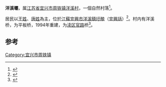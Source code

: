{{Coord|31.379178|119.947221|type:city_region:CN_source:GoogleMaps|display=title}}
'''洋溪壩'''，属[[江苏省|江苏省]][[宜兴市|宜兴市]][[周铁镇|周铁镇]][[洋溪村|洋溪村]]，一個自然村落<ref>{{Cite book|title=苕溪运河志 下|last=《苕溪运河志》编纂委员会编|first=|publisher=北京：中国水利水电出版社|year=2010年11月|isbn=7-5084-8035-0|location=|pages=1825}}</ref>。

居民以[[王姓|王姓]]、[[唐姓|唐姓]]為主，位於[[江蘇|江蘇]][[宜興市|宜興市]][[洋溪鎮|洋溪鎮]][[圩酿|圩酿]]（[[宜興話|宜興話]]）<ref>{{Cite book|title=江苏省宜兴县地名录 内部资料|last=宜兴县地名委员会编|first=|publisher=宜兴县地名委员会 ,|year=1983年1月|isbn=|location=|pages=207}}</ref>。村内有洋溪桥，为平板桥，1994年重建，为[[渎区官路|渎区官路]]桥<ref>{{Cite book|title=周铁镇志|last=郭海泉主编|first=|publisher=南京：凤凰出版社|year=2008年4月|isbn=978-7-80643-951-7|location=|pages=215-219}}</ref>。
==参考==
{{reflist}}
[[Category:宜兴市周铁镇|Category:宜兴市周铁镇]]